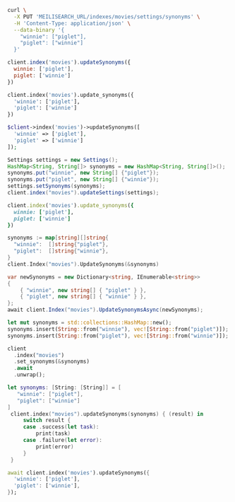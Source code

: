 <CodeGroup>

```bash cURL
curl \
  -X PUT 'MEILISEARCH_URL/indexes/movies/settings/synonyms' \
  -H 'Content-Type: application/json' \
  --data-binary '{
    "winnie": ["piglet"],
    "piglet": ["winnie"]
  }'
```

```javascript JS
client.index('movies').updateSynonyms({
  winnie: ['piglet'],
  piglet: ['winnie']
})
```

```python Python
client.index('movies').update_synonyms({
  'winnie': ['piglet'],
  'piglet': ['winnie']
})
```

```php PHP
$client->index('movies')->updateSynonyms([
  'winnie' => ['piglet'],
  'piglet' => ['winnie']
]);
```

```java Java
Settings settings = new Settings();
HashMap<String, String[]> synonyms = new HashMap<String, String[]>();
synonyms.put("winnie", new String[] {"piglet"});
synonyms.put("piglet", new String[] {"winnie"});
settings.setSynonyms(synonyms);
client.index("movies").updateSettings(settings);
```

```ruby Ruby
client.index('movies').update_synonyms({
  winnie: ['piglet'],
  piglet: ['winnie']
})
```

```go Go
synonyms := map[string][]string{
  "winnie":  []string{"piglet"},
  "piglet":  []string{"winnie"},
}
client.Index("movies").UpdateSynonyms(&synonyms)
```

```csharp C#
var newSynonyms = new Dictionary<string, IEnumerable<string>>
{
    { "winnie", new string[] { "piglet" } },
    { "piglet", new string[] { "winnie" } },
};
await client.Index("movies").UpdateSynonymsAsync(newSynonyms);
```

```rust Rust
let mut synonyms = std::collections::HashMap::new();
synonyms.insert(String::from("winnie"), vec![String::from("piglet")]);
synonyms.insert(String::from("piglet"), vec![String::from("winnie")]);

client
  .index("movies")
  .set_synonyms(&synonyms)
  .await
  .unwrap();
```

```swift Swift
let synonyms: [String: [String]] = [
   "winnie": ["piglet"],
   "piglet": ["winnie"]
]
 client.index("movies").updateSynonyms(synonyms) { (result) in
     switch result {
     case .success(let task):
         print(task)
     case .failure(let error):
         print(error)
     }
 }
```

```dart Dart
await client.index('movies').updateSynonyms({
  'winnie': ['piglet'],
  'piglet': ['winnie'],
});
```
</CodeGroup>